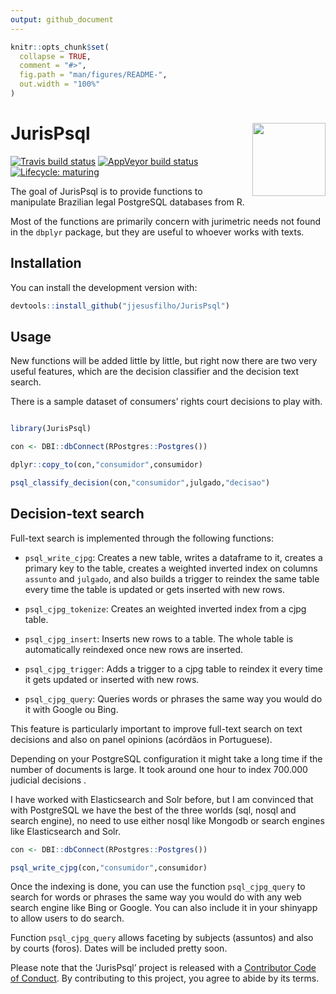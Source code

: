 ```yaml
---
output: github_document
---
```


<!-- README.md is generated from README.Rmd. Please edit that file -->

```r
knitr::opts_chunk$set(
  collapse = TRUE,
  comment = "#>",
  fig.path = "man/figures/README-",
  out.width = "100%"
)
```


# JurisPsql <img src='man/figures/logo.png' align="right" height="117" />

<!-- badges: start -->
[![Travis build status](https://travis-ci.org/jjesusfilho/JurisPsql.svg?branch=master)](https://travis-ci.org/jjesusfilho/JurisPsql)
[![AppVeyor build status](https://ci.appveyor.com/api/projects/status/github/jjesusfilho/JurisPsql?branch=master&svg=true)](https://ci.appveyor.com/project/jjesusfilho/JurisPsql)
[![Lifecycle: maturing](https://img.shields.io/badge/lifecycle-maturing-blue.svg)](https://www.tidyverse.org/lifecycle/#maturing)
<!-- badges: end -->

The goal of JurisPsql is to provide functions to manipulate Brazilian legal PostgreSQL databases from R.

Most of the functions are primarily concern with jurimetric needs not found in the `dbplyr` package, but they are useful to whoever works with texts.

## Installation

You can install the development version with:

``` r
devtools::install_github("jjesusfilho/JurisPsql")
```


## Usage

New functions will be added little by little, but right now there are two  very useful features, which are the decision classifier and the decision text search.

There is a sample dataset of consumers' rights court decisions to play with.

``` r 

library(JurisPsql)

con <- DBI::dbConnect(RPostgres::Postgres())

dplyr::copy_to(con,"consumidor",consumidor)

psql_classify_decision(con,"consumidor",julgado,"decisao")
```

## Decision-text search

Full-text search is implemented through the following functions:

- `psql_write_cjpg`: Creates a new table, writes a dataframe to it, creates a primary key to the table, creates a weighted inverted  index on columns `assunto` and `julgado`, and also builds a trigger to reindex the same table every time the table is updated or gets inserted with new rows.

- `psql_cjpg_tokenize`: Creates an weighted inverted index from a cjpg table.

- `psql_cjpg_insert`: Inserts new rows to a table. The whole table is automatically reindexed once new rows are inserted.

- `psql_cjpg_trigger`: Adds a trigger to a cjpg table to reindex it every time it gets updated or inserted with new rows.

- `psql_cjpg_query`: Queries words or phrases the same way you would do it with Google ou Bing.


This feature is particularly important to improve full-text search on text decisions and also on panel opinions (acórdãos in Portuguese). 

Depending on your PostgreSQL configuration it might take a long time if the number of documents is large. It took around one hour to index 700.000 judicial decisions .

I have worked with Elasticsearch and Solr before, but I am convinced that with PostgreSQL we have the best of the three worlds (sql, nosql and search engine), no need to use either nosql like Mongodb or search engines like Elasticsearch and Solr.

```r
con <- DBI::dbConnect(RPostgres::Postgres())

psql_write_cjpg(con,"consumidor",consumidor)
```
Once the indexing is done, you can use the function `psql_cjpg_query` to search for words or phrases the same way you would do with any web search engine like Bing or Google. You can also include it in your shinyapp to allow users to do search.

Function `psql_cjpg_query` allows faceting by subjects (assuntos) and also by courts (foros). Dates will be included pretty soon.

Please note that the 'JurisPsql' project is released with a 
[Contributor Code of Conduct](.github/CODE_OF_CONDUCT.md).
By contributing to this project, you agree to abide by its terms.
